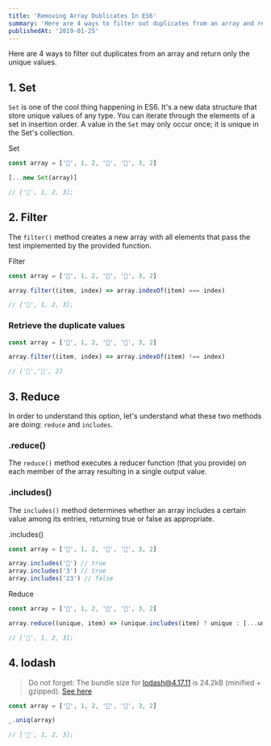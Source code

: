 ```yaml
---
title: 'Removing Array Dublicates In ES6'
summary: 'Here are 4 ways to filter out duplicates from an array and return only the unique values.'
publishedAt: '2019-01-25'
---
```


Here are 4 ways to filter out duplicates from an array and return only the unique values.

## 1. Set

`Set` is one of the cool thing happening in ES6. It's a new data structure that store unique values of any type. You can iterate through the elements of a set in insertion order. A value in the `Set` may only occur once; it is unique in the Set's collection.

<div class="filename">Set</div>

```jsx
const array = ['🦄', 1, 2, '🦄', '🦄', 3, 2]

[...new Set(array)]

// ['🦄', 1, 2, 3];
```

## 2. Filter

The `filter()` method creates a new array with all elements that pass the test implemented by the provided function.

<div class="filename">Filter</div>

```jsx
const array = ['🦄', 1, 2, '🦄', '🦄', 3, 2]

array.filter((item, index) => array.indexOf(item) === index)

// ['🦄', 1, 2, 3];
```

### Retrieve the duplicate values

```jsx
const array = ['🦄', 1, 2, '🦄', '🦄', 3, 2]

array.filter((item, index) => array.indexOf(item) !== index)

// ['🦄','🦄', 2]
```

## 3. Reduce

In order to understand this option, let's understand what these two methods are doing: `reduce` and `includes`.

### .reduce()

The `reduce()` method executes a reducer function (that you provide) on each member of the array resulting in a single output value.

### .includes()

The `includes()` method determines whether an array includes a certain value among its entries, returning true or false as appropriate.

<div class="filename">.includes()</div>

```jsx
const array = ['🦄', 1, 2, '🦄', '🦄', 3, 2]

array.includes('🦄') // true
array.includes('3') // true
array.includes('23') // false
```

<div class="filename">Reduce</div>

```jsx
const array = ['🦄', 1, 2, '🦄', '🦄', 3, 2]

array.reduce((unique, item) => (unique.includes(item) ? unique : [...unique, item]), [])

// ['🦄', 1, 2, 3];
```

## 4. lodash

> Do not forget: The bundle size for lodash@4.17.11 is 24.2kB (minified + gzipped). [See here](https://bundlephobia.com/result?p=lodash@4.17.11)

```jsx
const array = ['🦄', 1, 2, '🦄', '🦄', 3, 2]

_.uniq(array)

// ['🦄', 1, 2, 3];
```
